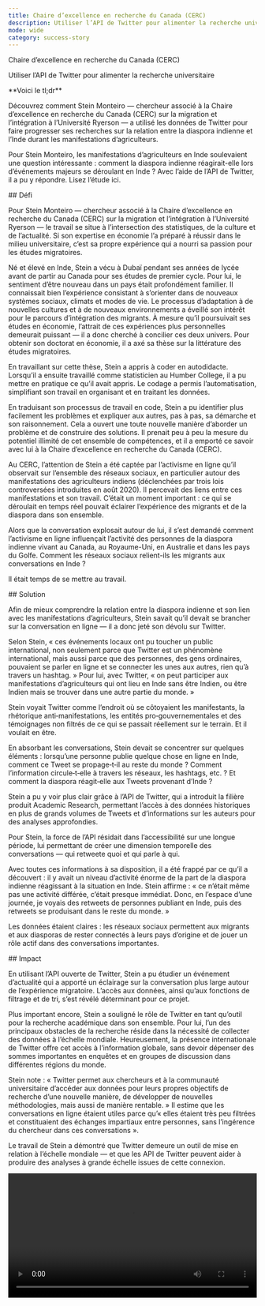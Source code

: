 ```yaml
---
title: Chaire d’excellence en recherche du Canada (CERC)
description: Utiliser l’API de Twitter pour alimenter la recherche universitaire.
mode: wide
category: success-story
---
```


<div
  className="relative w-full flex items-center justify-start"
  style={{ height: '28rem', overflow: 'hidden' }}
>
  <div
    className="absolute inset-0"
    style={{
      backgroundImage:
        "url('https://cdn.cms-twdigitalassets.com/content/dam/developer-twitter/redesign-2021-images/success-stories/stein/Stein-new.png.twimg.2560.png')",
      backgroundSize: 'cover',
      backgroundPosition: 'center',
    }}
  ></div>
  <div
    style={{
      position: 'absolute',
      padding: '2rem',
      maxWidth: '28rem',
    }}
  >
    <div className="text-black font-branded text-3xl">
      Chaire d’excellence en recherche du Canada (CERC)
    </div>
    <p
      className="text-black text-justify"
      style={{
        marginTop: '.25rem',
        fontWeight: '600',
        fontSize: '16px',
      }}
    >
      Utiliser l’API de Twitter pour alimenter la recherche universitaire
    </p>
  </div>
</div>

<Note>
**Voici le tl;dr**

Découvrez comment Stein Monteiro — chercheur associé à la Chaire d’excellence en recherche du Canada (CERC) sur la migration et l’intégration à l’Université Ryerson — a utilisé les données de Twitter pour faire progresser ses recherches sur la relation entre la diaspora indienne et l’Inde durant les manifestations d’agriculteurs.

Pour Stein Monteiro, les manifestations d’agriculteurs en Inde soulevaient une question intéressante : comment la diaspora indienne réagirait-elle lors d’événements majeurs se déroulant en Inde ? Avec l’aide de l’API de Twitter, il a pu y répondre. Lisez l’étude ici.
</Note>

<div id="challenge">
  ## Défi
</div>

Pour Stein Monteiro — chercheur associé à la Chaire d’excellence en recherche du Canada (CERC) sur la migration et l’intégration à l’Université Ryerson — le travail se situe à l’intersection des statistiques, de la culture et de l’actualité. Si son expertise en économie l’a préparé à réussir dans le milieu universitaire, c’est sa propre expérience qui a nourri sa passion pour les études migratoires.

Né et élevé en Inde, Stein a vécu à Dubaï pendant ses années de lycée avant de partir au Canada pour ses études de premier cycle. Pour lui, le sentiment d’être nouveau dans un pays était profondément familier. Il connaissait bien l’expérience consistant à s’orienter dans de nouveaux systèmes sociaux, climats et modes de vie. Le processus d’adaptation à de nouvelles cultures et à de nouveaux environnements a éveillé son intérêt pour le parcours d’intégration des migrants. À mesure qu’il poursuivait ses études en économie, l’attrait de ces expériences plus personnelles demeurait puissant — il a donc cherché à concilier ces deux univers. Pour obtenir son doctorat en économie, il a axé sa thèse sur la littérature des études migratoires.

En travaillant sur cette thèse, Stein a appris à coder en autodidacte. Lorsqu’il a ensuite travaillé comme statisticien au Humber College, il a pu mettre en pratique ce qu’il avait appris. Le codage a permis l’automatisation, simplifiant son travail en organisant et en traitant les données.

En traduisant son processus de travail en code, Stein a pu identifier plus facilement les problèmes et expliquer aux autres, pas à pas, sa démarche et son raisonnement. Cela a ouvert une toute nouvelle manière d’aborder un problème et de construire des solutions. Il prenait peu à peu la mesure du potentiel illimité de cet ensemble de compétences, et il a emporté ce savoir avec lui à la Chaire d’excellence en recherche du Canada (CERC). 

Au CERC, l’attention de Stein a été captée par l’activisme en ligne qu’il observait sur l’ensemble des réseaux sociaux, en particulier autour des manifestations des agriculteurs indiens (déclenchées par trois lois controversées introduites en août 2020). Il percevait des liens entre ces manifestations et son travail. C’était un moment important : ce qui se déroulait en temps réel pouvait éclairer l’expérience des migrants et de la diaspora dans son ensemble.

Alors que la conversation explosait autour de lui, il s’est demandé comment l’activisme en ligne influençait l’activité des personnes de la diaspora indienne vivant au Canada, au Royaume-Uni, en Australie et dans les pays du Golfe. Comment les réseaux sociaux relient-ils les migrants aux conversations en Inde ? 

Il était temps de se mettre au travail. 

<div id="solution">
  ## Solution
</div>

Afin de mieux comprendre la relation entre la diaspora indienne et son lien avec les manifestations d’agriculteurs, Stein savait qu’il devait se brancher sur la conversation en ligne — il a donc jeté son dévolu sur Twitter.

Selon Stein, « ces événements locaux ont pu toucher un public international, non seulement parce que Twitter est un phénomène international, mais aussi parce que des personnes, des gens ordinaires, pouvaient se parler en ligne et se connecter les unes aux autres, rien qu’à travers un hashtag. » Pour lui, avec Twitter, « on peut participer aux manifestations d’agriculteurs qui ont lieu en Inde sans être Indien, ou être Indien mais se trouver dans une autre partie du monde. »

Stein voyait Twitter comme l’endroit où se côtoyaient les manifestants, la rhétorique anti‑manifestations, les entités pro‑gouvernementales et des témoignages non filtrés de ce qui se passait réellement sur le terrain. Et il voulait en être.

En absorbant les conversations, Stein devait se concentrer sur quelques éléments : lorsqu’une personne publie quelque chose en ligne en Inde, comment ce Tweet se propage‑t‑il au reste du monde ? Comment l’information circule‑t‑elle à travers les réseaux, les hashtags, etc. ? Et comment la diaspora réagit‑elle aux Tweets provenant d’Inde ?

Stein a pu y voir plus clair grâce à l’API de Twitter, qui a introduit la filière produit Academic Research, permettant l’accès à des données historiques en plus de grands volumes de Tweets et d’informations sur les auteurs pour des analyses approfondies.

Pour Stein, la force de l’API résidait dans l’accessibilité sur une longue période, lui permettant de créer une dimension temporelle des conversations — qui retweete quoi et qui parle à qui.

Avec toutes ces informations à sa disposition, il a été frappé par ce qu’il a découvert : il y avait un niveau d’activité énorme de la part de la diaspora indienne réagissant à la situation en Inde. Stein affirme : « ce n’était même pas une activité différée, c’était presque immédiat. Donc, en l’espace d’une journée, je voyais des retweets de personnes publiant en Inde, puis des retweets se produisant dans le reste du monde. »

Les données étaient claires : les réseaux sociaux permettent aux migrants et aux diasporas de rester connectés à leurs pays d’origine et de jouer un rôle actif dans des conversations importantes.

<div id="impact">
  ## Impact
</div>

En utilisant l’API ouverte de Twitter, Stein a pu étudier un événement d’actualité qui a apporté un éclairage sur la conversation plus large autour de l’expérience migratoire. L’accès aux données, ainsi qu’aux fonctions de filtrage et de tri, s’est révélé déterminant pour ce projet. 

Plus important encore, Stein a souligné le rôle de Twitter en tant qu’outil pour la recherche académique dans son ensemble. Pour lui, l’un des principaux obstacles de la recherche réside dans la nécessité de collecter des données à l’échelle mondiale. Heureusement, la présence internationale de Twitter offre cet accès à l’information globale, sans devoir dépenser des sommes importantes en enquêtes et en groupes de discussion dans différentes régions du monde. 

Stein note : « Twitter permet aux chercheurs et à la communauté universitaire d’accéder aux données pour leurs propres objectifs de recherche d’une nouvelle manière, de développer de nouvelles méthodologies, mais aussi de manière rentable. » Il estime que les conversations en ligne étaient utiles parce qu’« elles étaient très peu filtrées et constituaient des échanges impartiaux entre personnes, sans l’ingérence du chercheur dans ces conversations ». 

Le travail de Stein a démontré que Twitter demeure un outil de mise en relation à l’échelle mondiale — et que les API de Twitter peuvent aider à produire des analyses à grande échelle issues de cette connexion. 

<video controls width="100%">
  <source src="https://cdn.cms-twdigitalassets.com/content/dam/developer-twitter/redesign-2021-images/success-stories/videos/Stein.mp4" type="video/mp4" />
  Your browser does not support the video tag.
</video>